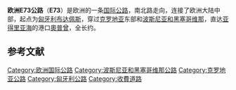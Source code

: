 {{Infobox road2
| country = EUR
| type    = E
| route   = 73
| map=E73.svg
| photo=
| photo_notes=
| length_km = 702
| direction_a = 北
| terminus_a = [[Image:M0_(Hu)_Otszogletu_kek_tabla.svg|25px]] [[M0_motorway_(Hungary)|M0]] near [[Budapest|Budapest]]
| junction = [[Image:M60_(Hu)_Otszogletu_kek_tabla.svg|25px]] [[M60_motorway_(Hungary)|M60]] near [[Bóly|Bóly]]<br>[[Image:Motorway-A3-Hex-Green.svg|25px]] [[A3_(Croatia)|A3]] in [[Sredanci_interchange|Sredanci interchange]]
| direction_b = 南
| terminus_b = [[Image:Državna_cesta_D8.svg|25px]] [[D8_road_(Croatia)|D8]] in [[Opuzen|Opuzen]]
| countries  = [[匈牙利|匈牙利]]]、[[克罗地亚|克罗地亚]]、[[波斯尼亚和黑塞哥维那|波斯尼亚和黑塞哥维那]]
}}
{{unreferenced|time=2017-11-19T10:51:26+00:00}}
'''欧洲E73公路'''（'''E73'''）是欧洲的一条[[欧洲国际公路|国际公路]]，南北路走向，连接了欧洲大陆中部，起点为[[匈牙利|匈牙利]][[布达佩斯|布达佩斯]]，穿过[[克罗地亚|克罗地亚]]东部和[[波斯尼亚和黑塞哥维那|波斯尼亚和黑塞哥维那]]，直达[[亚得里亚海|亚得里亚海]]的港口[[奧普曾|奧普曾]]，全长约{{Convert|702|km|mi|adj=on}}。
==参考文献==
{{reflist}}
{{欧洲国际公路网}}
[[Category:欧洲国际公路|Category:欧洲国际公路]]
[[Category:波斯尼亚和黑塞哥维那公路|Category:波斯尼亚和黑塞哥维那公路]]
[[Category:克罗地亚公路|Category:克罗地亚公路]]
[[Category:匈牙利公路|Category:匈牙利公路]]
[[Category:收費道路|Category:收費道路]]